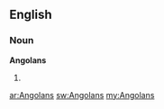 ==English==

===Noun===
'''Angolans'''

# {{plural of|[[Angolan]]}}

[[ar:Angolans]]
[[sw:Angolans]]
[[my:Angolans]]